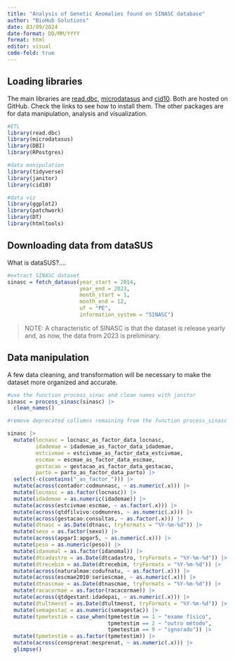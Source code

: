 ```yaml
---
title: "Analysis of Genetic Anomalies found on SINASC database"
author: "BioHub Solutions"
date: 03/09/2024
date-format: DD/MM/YYYY
format: html
editor: visual
code-fold: true
---
```


## Loading libraries

The main libraries are [read.dbc](https://github.com/danicat/read.dbc), [microdatasus](https://github.com/rfsaldanha/microdatasus) and [cid10](https://github.com/msrodrigues/cid10). Both are hosted on GitHub. Check the links to see how to install them. The other packages are for data manipulation, analysis and visualization.

```r

#ETL
library(read.dbc)
library(microdatasus)
library(DBI)
library(RPostgres)

#data manipulation
library(tidyverse)
library(janitor)
library(cid10)

#data viz
library(ggplot2)
library(patchwork)
library(DT)
library(htmltools)
```

## Downloading data from dataSUS

What is dataSUS?....

```r

#extract SINASC dataset
sinasc = fetch_datasus(year_start = 2014,
                       year_end = 2023,
                       month_start = 1,
                       month_end = 12,
                       uf = "PE",
                       information_system = "SINASC")

```

> NOTE: A characteristic of SINASC is that the dataset is release yearly and, as now, the data from 2023 is preliminary.

## Data manipulation

A few data cleaning, and transformation will be necessary to make the dataset more organized and accurate.

```r

#use the function process_sinac and clean names with janitor
sinasc = process_sinasc(sinasc) |> 
  clean_names()

#remove deprecated collumns remaining from the function process_sinasc

sinasc |> 
  mutate(locnasc = locnasc_as_factor_data_locnasc,
         idademae = idademae_as_factor_data_idademae,
         estcivmae = estcivmae_as_factor_data_estcivmae,
         escmae = escmae_as_factor_data_escmae, 
         gestacao = gestacao_as_factor_data_gestacao,
         parto = parto_as_factor_data_parto) |> 
  select(-c(contains("_as_factor_"))) |> 
  mutate(across(contador:codmunnasc, ~ as.numeric(.x))) |>
  mutate(locnasc = as.factor(locnasc)) |> 
  mutate(idademae = as.numeric(idademae)) |> 
  mutate(across(estcivmae:escmae, ~ as.factor(.x))) |>
  mutate(across(qtdfilvivo:codmunres, ~ as.numeric(.x))) |>
  mutate(across(gestacao:consultas, ~ as.factor(.x))) |>
  mutate(dtnasc = as.Date(dtnasc, tryFormats = "%Y-%m-%d")) |>
  mutate(sexo = as.factor(sexo)) |> 
  mutate(across(apgar1:apgar5, ~ as.numeric(.x))) |> 
  mutate(peso = as.numeric(peso)) |> 
  mutate(idanomal = as.factor(idanomal)) |> 
  mutate(dtcadastro = as.Date(dtcadastro, tryFormats = "%Y-%m-%d")) |>
  mutate(dtrecebim = as.Date(dtrecebim, tryFormats = "%Y-%m-%d")) |>
  mutate(across(naturalmae:codufnatu, ~ as.factor(.x))) |>
  mutate(across(escmae2010:seriescmae, ~ as.numeric(.x))) |> 
  mutate(dtnascmae = as.Date(dtnascmae, tryFormats = "%Y-%m-%d")) |>
  mutate(racacormae = as.factor(racacormae)) |>   
  mutate(across(qtdgestant:idadepai, ~ as.numeric(.x))) |>  
  mutate(dtultmenst = as.Date(dtultmenst, tryFormats = "%Y-%m-%d")) |>
  mutate(semagestac = as.numeric(semagestac)) |> 
  mutate(tpmetestim = case_when(tpmetestim == 1 ~ "exame físico",
                                tpmetestim == 2 ~ "outro método",
                                tpmetestim == 9 ~ "ignorado")) |> 
  mutate(tpmetestim = as.factor(tpmetestim)) |> 
  mutate(across(consprenat:mesprenat, ~ as.numeric(.x))) |>  
  glimpse()
```
